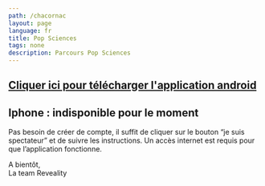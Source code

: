 ```yaml
---
path: /chacornac
layout: page
language: fr
title: Pop Sciences
tags: none
description: Parcours Pop Sciences
---
```


## [Cliquer ici pour télécharger l'application android](https://play.google.com/store/apps/details?id=io.reveality.app)

## Iphone : indisponible pour le moment

Pas besoin de créer de compte, il suffit de cliquer sur le bouton “je suis spectateur” et de suivre les instructions. Un accès internet est requis pour que l’application fonctionne.

A bientôt,  
La team Reveality
